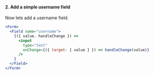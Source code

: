 
#### 2. Add a simple username field

Now lets add a username field.

```jsx
<Form>
  <Field name="username">
    {({ value, handleChange }) =>
      <input
        type="text"
        onChange={({ target: { value } }) => handleChange(value)}
      />
    }
  </Field>
</Form>
```
